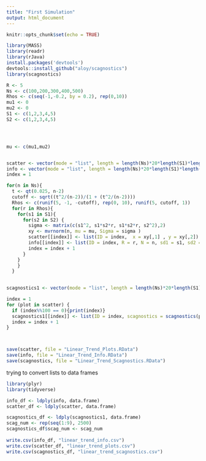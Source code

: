```yaml
---
title: "First Simulation"
output: html_document
---
```


```r
knitr::opts_chunk$set(echo = TRUE)
```

```r
library(MASS)
library(readr)
library(rJava)
install.packages('devtools')
devtools::install_github("aloy/scagnostics")
library(scagnostics)

R <- 5 
Ns <- c(100,200,300,400,500)
Rhos <- c(seq(-1,-0.2, by = 0.2), rep(0,10))
mu1 <- 0
mu2 <- 0
S1 <- c(1,2,3,4,5)
S2 <- c(1,2,3,4,5)




mu <- c(mu1,mu2)


scatter <- vector(mode = "list", length = length(Ns)*20*length(S1)*length(S2))
info <- vector(mode = "list", length = length(Ns)*20*length(S1)*length(S2))
index = 1

for(n in Ns){
  t <- qt(0.025, n-2)
  cutoff <- sqrt((t^2/(n-2))/(1 + (t^2/(n-2))))
  Rhos <- c(runif(5, -1, -cutoff), rep(0, 10), runif(5, cutoff, 1))
  for(r in Rhos){
    for(s1 in S1){
      for(s2 in S2) {
        sigma <- matrix(c(s1^2, s1*s2*r, s1*s2*r, s2^2),2)
        xy <- mvrnorm(n, mu = mu, Sigma = sigma )
        scatter[[index]] <- list(ID = index,  x = xy[,1] , y = xy[,2])
        info[[index]] <- list(ID = index, R = r, N = n, sd1 = s1, sd2 = s2)
        index = index + 1
      }
    }
    }
  }

  
scagnostics1 <- vector(mode = "list", length = length(Ns)*20*length(S1)*length(S2))

index = 1
for (plot in scatter) {
  if (index%%100 == 0){print(index)}
  scagnostics1[[index]] <- list(ID = index, scagnostics = scagnostics(plot$x, plot$y)$s)
  index = index + 1
}



save(scatter, file = "Linear_Trend_Plots.RData")
save(info, file = "Linear_Trend_Info.RData")
save(scagnostics, file = "Linear_Trend_Scagnostics.RData")

```

trying to convert lists to data frames
```r
library(plyr)
library(tidyverse)

info_df <- ldply(info, data.frame)
scatter_df <- ldply(scatter, data.frame)

scagnostics_df <- ldply(scagnostics1, data.frame)
scag_num <- rep(seq(1:9), 2500)
scagnostics_df$scag_num <- scag_num
  
write.csv(info_df, "linear_trend_info.csv")
write.csv(scatter_df, "linear_trend_plots.csv")
write.csv(scagnostics_df, "linear_trend_scagnostics.csv")
```